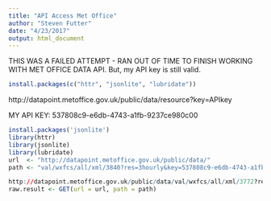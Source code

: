 ```yaml
---
title: "API Access Met Office"
author: "Steven Futter"
date: "4/23/2017"
output: html_document
---
```


THIS WAS A FAILED ATTEMPT - RAN OUT OF TIME TO FINISH WORKING WITH MET OFFICE DATA API. But, my API key is still valid.

```r
install.packages(c("httr", "jsonlite", "lubridate"))
```


http://datapoint.metoffice.gov.uk/public/data/resource?key=APIkey

MY API KEY: 537808c9-e6db-4743-a1fb-9237ce980c00


```r
install.packages('jsonlite')
library(httr)
library(jsonlite)
library(lubridate)
url  <- "http://datapoint.metoffice.gov.uk/public/data/"
path <- "val/wxfcs/all/xml/3840?res=3hourly&key=537808c9-e6db-4743-a1fb-9237ce980c00"

http://datapoint.metoffice.gov.uk/public/data/val/wxfcs/all/xml/3772?res=3hourly&key=<APIkey>
raw.result <- GET(url = url, path = path)


```